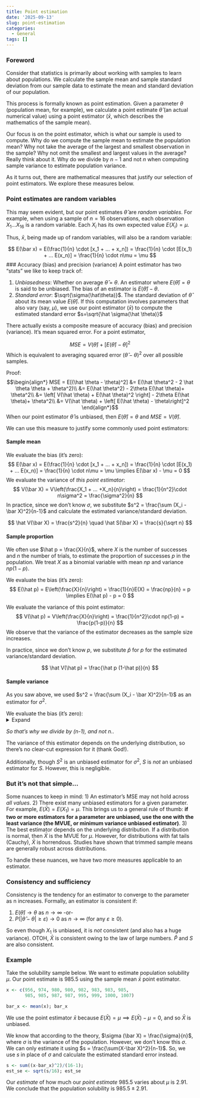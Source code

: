 ```yaml
---
title: Point estimation
date: '2025-09-13'
slug: point-estimation
categories:
  - General
tags: []
---
```


### Foreword 
Consider that statistics is primarily about working with samples to learn about populations. We calculate the sample mean and sample standard deviation from our sample data to estimate the mean and standard deviation of our population.

This process is formally known as point estimation. Given a parameter $\theta$ (population mean, for example), we calculate a point estimate $\hat \theta$ (an actual numerical value) using a point estimator ($\bar x$, which describes the mathematics of the sample mean).

Our focus is on the point estimator, which is what our sample is used to compute. Why do we compute the sample mean to estimate the population mean? Why not take the average of the largest and smallest observation in the sample? Why not omit the smallest and largest values in the average? Really think about it. Why do we divide by $n-1$ and not $n$ when computing sample variance to estimate population variance. 

As it turns out, there are mathematical measures that justify our selection of point estimators. We explore these measures below.

### Point estimates are random variables
This may seem evident, but our point estimates $\hat \theta$ are _random variables_. For example, when using a sample of $n=16$ observations, each observation $X_1 ... X_{16}$ is a random variable. Each $X_i$ has its own expected value $E(X_i) = \mu$.

Thus, $\bar x$, being made up of random variables, will also be a random variable:

$$
E(\bar x) = E(\frac{1}{n} \cdot [x_1 + ... + x_n]) = \frac{1}{n} \cdot [E(x_1) + ... E(x_n)] = \frac{1}{n} \cdot n\mu = \mu
$$
### Accuracy (bias) and precision (variance)
A point estimator has two "stats" we like to keep track of:

1. *Unbiasedness*: Whether on average $\hat \theta$ = $\theta$. An estimator where $E(\hat \theta) = \theta$ is said to be unbiased. The bias of an estimator is $E(\hat \theta) - \theta$. 
2. *Standard error*: $\sqrt{\sigma(\hat\theta)}$. The standard deviation of $\hat \theta$ about its mean value $E(\hat \theta)$. If this computation involves parameters that also vary (say, $\mu$), we use our point estimator ($\bar x$) to compute the estimated standard error $s=\sqrt{\hat \sigma(\hat \theta)}$

There actually exists a composite measure of accuracy (bias) and precision (variance). It's mean squared error. For a point estimator, 

$$
MSE = V(\hat \theta) + [E(\hat \theta)- \theta]^2
$$ 
Which is equivalent to averaging squared error $(\hat \theta - \theta)^2$ over all possible samples. 

Proof:
$$\begin{align*}
MSE = E[(\hat \theta - \theta)^2] &= E(\hat \theta^2 - 2 \hat \theta \theta + \theta^2)\\
&= E(\hat \theta^2) - 2\theta E(\hat \theta)+ \theta^2\\
&= \left[ V(\hat \theta) + E(\hat \theta)^2 \right] - 2\theta E(\hat \theta)+ \theta^2\\
&= V(\hat \theta) + \left[ E(\hat \theta) - \theta\right]^2
\end{align*}$$
When our point estimator $\hat \theta$ is unbiased, then $E(\hat \theta) = \theta$ and $MSE=V(\hat \theta)$.

We can use this measure to justify some commonly used point estimators:

#### Sample mean 
We evaluate the bias (it's zero):
$$
E(\bar x) = E(\frac{1}{n} \cdot [x_1 + ... + x_n]) = \frac{1}{n} \cdot [E(x_1) + ... E(x_n)] = \frac{1}{n} \cdot n\mu = \mu \implies E(\bar x) - \mu = 0
$$
We evaluate the variance of _this point estimator_:
$$
V(\bar X) = V\left(\frac{X_1 + ... +X_n}{n}\right) = \frac{1}{n^2}\cdot n\sigma^2 = \frac{\sigma^2}{n}
$$
In practice, since we don't know $\sigma$, we substitute $s^2 = \frac{\sum (X_i - \bar X)^2}{n-1}$ and calculate the estimated variance/standard deviation.

$$
\hat V(\bar X) = \frac{s^2}{n} \quad \hat S(\bar X) = \frac{s}{\sqrt n}
$$

#### Sample proportion
We often use $\hat p = \frac{X}{n}$, where $X$ is the number of successes and $n$ the number of trials, to estimate the proportion of successes $p$ in the population. We treat $X$ as a binomial variable with mean $np$ and variance $np(1-p)$.

We evaluate the bias (it's zero):
$$
E(\hat p) = E\left(\frac{X}{n}\right) = \frac{1}{n}E(X) = \frac{np}{n} = p \implies E(\hat p) - p = 0
$$

We evaluate the variance of this point estimator: 
$$
V(\hat p) = V\left(\frac{X}{n}\right) = \frac{1}{n^2}\cdot np(1-p) = \frac{p(1-p)}{n} 
$$
We observe that the variance of the estimator decreases as the sample size increases. 

In practice, since we don't know $p$, we substitute $\hat p$ for $p$ for the estimated variance/standard deviation.

$$
\hat V(\hat p) = \frac{\hat p (1-\hat p)}{n} 
$$

#### Sample variance
As you saw above, we used $s^2 = \frac{\sum (X_i - \bar X)^2}{n-1}$ as an estimator for $\sigma^2$.

We evaluate the bias (it's zero):
<details>
<summary> Expand </summary>
$$ \begin{align*}
E(s^2) &= E(\frac{\sum(X_i - \bar X)^2)}{n-1}) \\
&= E \left( \frac{\sum X_i^2 - 2 n \bar X \sum  X_i + n \bar X^2}{n-1} \right) \\
&= \frac{1}{n-1} \left[ \sum E(X_i^2)-n E(\bar X^2) \right] \\
&= \frac{1}{n-1} \left[ \sum E(X_i^2)-n E \left[\frac{(\sum X_i)^2}{n^2}\right] \right] \\
&= \frac{1}{n-1} \left[ \sum E(X_i^2)-\frac{1}{n} E \left[(\sum X_i)^2\right] \right] \\
&= \frac{1}{n-1} \left[ \sum E(X_i^2)-\frac{1}{n} \left[ V(\sum X_i) + [E(\sum X_i)]^2 \right] \right] \\
&= \frac{1}{n-1} \left[ \sum V(X_i) + [E(\sum X_i)]^2 -\frac{1}{n} \left[ V(\sum X_i) + [n \mu]^2 \right] \right] \\
&= \frac{1}{n-1} \left[ n \sigma^2 + n\mu^2 -\frac{1}{n} \left[ n\sigma^2 +n^2\mu^2 \right] \right] \\ 
&=\frac{1}{n-1}\left[(n-1)(\sigma^2) +n(\mu^2 -\mu^2)\right] 
= \sigma^2 \implies E(S^2)- \sigma^2 = 0
\end{align*} $$
</details>

_So that's why we divide by (n-1), and not n_..

The variance of this estimator depends on the underlying distribution, so there's no clear-cut expression for it (thank God!).

Additionally, though $S^2$ is an unbiased estimator for $\sigma^2$, $S$ is *not* an unbiased estimator for $S$. However, this is negligible.

### But it's not that simple... 
Some nuances to keep in mind: 
1) An estimator's MSE may not hold across _all values_.
2) There exist many unbiased estimators for a given parameter. For example, $E(\bar X) = E(X_1) = \mu$.
This brings us to a general rule of thumb: **if two or more estimators for a parameter are unbiased, use the one with the least variance (the MVUE, or minimum variance unbiased estimator)**.
3) The best estimator depends on the underlying distribution. If a distribution is normal, then $\bar X$ is the MVUE for $\mu$. However, for distributions with fat tails (Cauchy), $\bar X$ is horrendous. Studies have shown that trimmed sample means are generally robust across distributions.

To handle these nuances, we have two more measures applicable to an estimator. 

### Consistency and sufficiency
Consistency is the tendency for an estimator to converge to the parameter as n increases. Formally, an estimator is consistent if:

1. $E(\hat \theta) \rightarrow \theta$ as $n \rightarrow \infty$
-or- 
2. $P(|\hat \theta - \theta| \ge \varepsilon) \rightarrow 0$ as $n \rightarrow \infty$ (for any $\varepsilon \ge 0$).


So even though $X_1$ is unbiased, it is _not_ consistent (and also has a huge variance). OTOH, $\bar X$ is consistent owing to the law of large numbers. $\hat P$ and $S$ are also consistent.

### Example
Take the solubility sample below. We want to estimate population solubility $\mu$. Our point estimate is 985.5 using the sample mean $\bar x$ point estimator.
```r
x <- c(956, 974, 980, 980, 982, 983, 983, 985, 
       985, 985, 987, 987, 995, 999, 1000, 1007)

bar_x <- mean(x); bar_x
```

We use the point estimator $\bar x$ because $E(\bar X) = \mu \implies E(\bar X) - \mu = 0$, and so $\bar X$ is unbiased. 

We know that according to the theory, $\sigma (\bar X) = \frac{\sigma}{n}$, where $\sigma$ is the variance of the population. However, we don't know this $\sigma$. We can only estimate it using $s = \frac{\sum(X-\bar X)^2}{n-1}$. So, we use $s$ in place of $\sigma$ and calculate the estimated standard error instead. 

```r
s <- sum((x-bar_x)^2)/(16-1); 
est_se <- sqrt(s/16); est_se
```

Our _estimate_ of how much our _point estimate_ 985.5 varies about $\mu$ is 2.91. We conclude that the population solubility is $985.5 \pm 2.91$.



